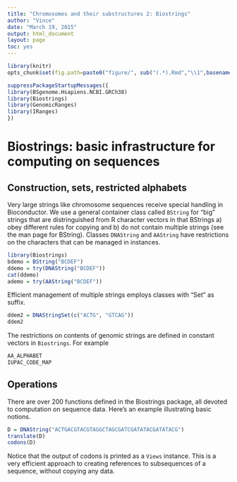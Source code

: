 ```yaml
---
title: "Chromosomes and their substructures 2: Biostrings"
author: "Vince"
date: "March 19, 2015"
output: html_document
layout: page
toc: yes
---
```


```r
library(knitr)
opts_chunk$set(fig.path=paste0("figure/", sub("(.*).Rmd","\\1",basename(knitr:::knit_concord$get('infile'))), "-"))
```

```r
suppressPackageStartupMessages({
library(BSgenome.Hsapiens.NCBI.GRCh38)
library(Biostrings)
library(GenomicRanges)
library(IRanges)
})
```


# Biostrings: basic infrastructure for computing on sequences

## Construction, sets, restricted alphabets

Very large strings like chromosome sequences receive
special handling in Bioconductor.  We use a general container
class called `BString` for "big" strings that are
distringuished from R character vectors in that BStrings a) obey
different rules for copying and b) do not contain multiple
strings (see the man page for BString).  Classes `DNAString`
and `AAString` have restrictions on the characters that can be
managed in instances.

```r
library(Biostrings)
bdemo = BString("BCDEF")
ddemo = try(DNAString("BCDEF"))
cat(ddemo)
ademo = try(AAString("BCDEF"))
```

Efficient management of multiple strings employs classes with
"Set" as suffix.
```r
ddem2 = DNAStringSet(c("ACTG", "GTCAG"))
ddem2
```

The restrictions on contents of genomic strings are defined
in constant vectors in `Biostrings`.  For example
```r
AA_ALPHABET
IUPAC_CODE_MAP
```

## Operations

There are over 200 functions defined in the Biostrings package,
all devoted to computation on sequence data.  Here's an
example illustrating basic notions.

```r
D = DNAString("ACTGACGTACGTAGGCTAGCGATCGATATACGATATACG")
translate(D)
codons(D)
```

Notice that the output of codons is printed as a `Views` instance.
This is a very efficient approach to creating references to
subsequences of a sequence, without copying any data.
